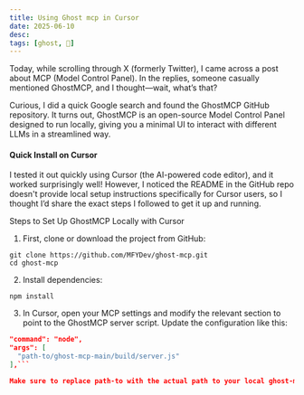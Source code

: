 ```yaml
---
title: Using Ghost mcp in Cursor
date: 2025-06-10
desc:
tags: [ghost, 🌿]
---
```


Today, while scrolling through X (formerly Twitter), I came across a post about MCP (Model Control Panel). In the replies, someone casually mentioned GhostMCP, and I thought—wait, what’s that?

Curious, I did a quick Google search and found the GhostMCP GitHub repository. It turns out, GhostMCP is an open-source Model Control Panel designed to run locally, giving you a minimal UI to interact with different LLMs in a streamlined way.

#### Quick Install on Cursor

I tested it out quickly using Cursor (the AI-powered code editor), and it worked surprisingly well! However, I noticed the README in the GitHub repo doesn't provide local setup instructions specifically for Cursor users, so I thought I’d share the exact steps I followed to get it up and running.

Steps to Set Up GhostMCP Locally with Cursor

1. First, clone or download the project from GitHub:

```
git clone https://github.com/MFYDev/ghost-mcp.git
cd ghost-mcp
```

2. Install dependencies:

```
npm install
```

3. In Cursor, open your MCP settings and modify the relevant section to point to the GhostMCP server script. Update the configuration like this:

````json
"command": "node",
"args": [
  "path-to/ghost-mcp-main/build/server.js"
],```

Make sure to replace path-to with the actual path to your local ghost-mcp directory.

````
